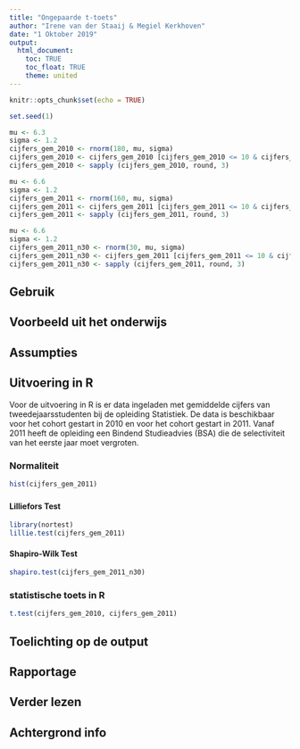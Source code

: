 ```yaml
---
title: "Ongepaarde t-toets"
author: "Irene van der Staaij & Megiel Kerkhoven"
date: "1 Oktober 2019"
output: 
  html_document:
    toc: TRUE
    toc_float: TRUE
    theme: united
---
```


```r
knitr::opts_chunk$set(echo = TRUE)
```

```r
set.seed(1)

mu <- 6.3
sigma <- 1.2
cijfers_gem_2010 <- rnorm(180, mu, sigma)
cijfers_gem_2010 <- cijfers_gem_2010 [cijfers_gem_2010 <= 10 & cijfers_gem_2010 >= 1]
cijfers_gem_2010 <- sapply (cijfers_gem_2010, round, 3)

mu <- 6.6
sigma <- 1.2
cijfers_gem_2011 <- rnorm(160, mu, sigma)
cijfers_gem_2011 <- cijfers_gem_2011 [cijfers_gem_2011 <= 10 & cijfers_gem_2011 >= 1]
cijfers_gem_2011 <- sapply (cijfers_gem_2011, round, 3)

mu <- 6.6
sigma <- 1.2
cijfers_gem_2011_n30 <- rnorm(30, mu, sigma)
cijfers_gem_2011_n30 <- cijfers_gem_2011 [cijfers_gem_2011 <= 10 & cijfers_gem_2011 >= 1]
cijfers_gem_2011_n30 <- sapply (cijfers_gem_2011, round, 3)
```

## Gebruik

## Voorbeeld uit het onderwijs

## Assumpties

## Uitvoering in R
Voor de uitvoering in R is er data ingeladen met gemiddelde cijfers van tweedejaarsstudenten bij de opleiding Statistiek. De data is beschikbaar voor het cohort gestart in 2010 en voor het cohort gestart in 2011. Vanaf 2011 heeft de opleiding een Bindend Studieadvies (BSA) die de selectiviteit van het eerste jaar moet vergroten.

### Normaliteit

```r
hist(cijfers_gem_2011)
```

### {.tabset .tabset-fade .tabset.pills}
#### Lilliefors Test


```` r
library(nortest)
lillie.test(cijfers_gem_2011)
````


#### Shapiro-Wilk Test
``` r
shapiro.test(cijfers_gem_2011_n30)
```


### statistische toets in R

```r
t.test(cijfers_gem_2010, cijfers_gem_2011)
```

## Toelichting op de output

## Rapportage

## Verder lezen

## Achtergrond info
